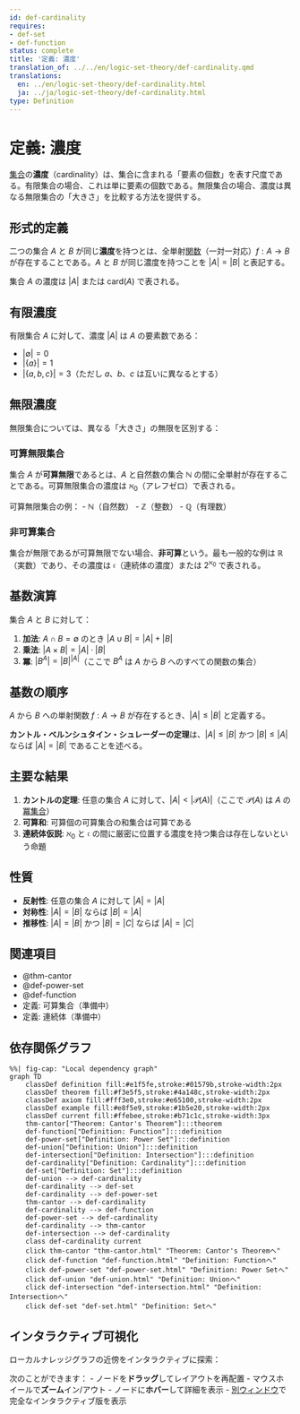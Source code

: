 ```yaml
---
id: def-cardinality
requires:
- def-set
- def-function
status: complete
title: '定義: 濃度'
translation_of: ../../en/logic-set-theory/def-cardinality.qmd
translations:
  en: ../en/logic-set-theory/def-cardinality.html
  ja: ../ja/logic-set-theory/def-cardinality.html
type: Definition
---
```


# 定義: 濃度 {#def-cardinality}

[集合](def-set.qmd)の**濃度**（cardinality）は、集合に含まれる「要素の個数」を表す尺度である。有限集合の場合、これは単に要素の個数である。無限集合の場合、濃度は異なる無限集合の「大きさ」を比較する方法を提供する。

## 形式的定義

二つの集合 $A$ と $B$ が同じ**濃度**を持つとは、全単射[関数](def-function.qmd)（一対一対応）$f: A \to B$ が存在することである。$A$ と $B$ が同じ濃度を持つことを $|A| = |B|$ と表記する。

集合 $A$ の濃度は $|A|$ または $\text{card}(A)$ で表される。

## 有限濃度

有限集合 $A$ に対して、濃度 $|A|$ は $A$ の要素数である：

- $|\emptyset| = 0$
- $|\{a\}| = 1$
- $|\{a, b, c\}| = 3$（ただし $a$、$b$、$c$ は互いに異なるとする）

## 無限濃度

無限集合については、異なる「大きさ」の無限を区別する：

### 可算無限集合

集合 $A$ が**可算無限**であるとは、$A$ と自然数の集合 $\mathbb{N}$ の間に全単射が存在することである。可算無限集合の濃度は $\aleph_0$（アレフゼロ）で表される。

可算無限集合の例：
- $\mathbb{N}$（自然数）
- $\mathbb{Z}$（整数）
- $\mathbb{Q}$（有理数）

### 非可算集合

集合が無限であるが可算無限でない場合、**非可算**という。最も一般的な例は $\mathbb{R}$（実数）であり、その濃度は $\mathfrak{c}$（連続体の濃度）または $2^{\aleph_0}$ で表される。

## 基数演算

集合 $A$ と $B$ に対して：

1. **加法**: $A \cap B = \emptyset$ のとき $|A \cup B| = |A| + |B|$
2. **乗法**: $|A \times B| = |A| \cdot |B|$
3. **冪**: $|B^A| = |B|^{|A|}$（ここで $B^A$ は $A$ から $B$ へのすべての関数の集合）

## 基数の順序

$A$ から $B$ への単射関数 $f: A \to B$ が存在するとき、$|A| \leq |B|$ と定義する。

**カントル・ベルンシュタイン・シュレーダーの定理**は、$|A| \leq |B|$ かつ $|B| \leq |A|$ ならば $|A| = |B|$ であることを述べる。

## 主要な結果

1. **カントルの定理**: 任意の集合 $A$ に対して、$|A| < |\mathcal{P}(A)|$（ここで $\mathcal{P}(A)$ は $A$ の[冪集合](def-power-set.qmd)）
2. **可算和**: 可算個の可算集合の和集合は可算である
3. **連続体仮説**: $\aleph_0$ と $\mathfrak{c}$ の間に厳密に位置する濃度を持つ集合は存在しないという命題

## 性質

- **反射性**: 任意の集合 $A$ に対して $|A| = |A|$
- **対称性**: $|A| = |B|$ ならば $|B| = |A|$
- **推移性**: $|A| = |B|$ かつ $|B| = |C|$ ならば $|A| = |C|$

## 関連項目

- @thm-cantor
- @def-power-set
- @def-function
- 定義: 可算集合（準備中）
- 定義: 連続体（準備中）

## 依存関係グラフ

```mermaid
%%| fig-cap: "Local dependency graph"
graph TD
    classDef definition fill:#e1f5fe,stroke:#01579b,stroke-width:2px
    classDef theorem fill:#f3e5f5,stroke:#4a148c,stroke-width:2px
    classDef axiom fill:#fff3e0,stroke:#e65100,stroke-width:2px
    classDef example fill:#e8f5e9,stroke:#1b5e20,stroke-width:2px
    classDef current fill:#ffebee,stroke:#b71c1c,stroke-width:3px
    thm-cantor["Theorem: Cantor's Theorem"]:::theorem
    def-function["Definition: Function"]:::definition
    def-power-set["Definition: Power Set"]:::definition
    def-union["Definition: Union"]:::definition
    def-intersection["Definition: Intersection"]:::definition
    def-cardinality["Definition: Cardinality"]:::definition
    def-set["Definition: Set"]:::definition
    def-union --> def-cardinality
    def-cardinality --> def-set
    def-cardinality --> def-power-set
    thm-cantor --> def-cardinality
    def-cardinality --> def-function
    def-power-set --> def-cardinality
    def-cardinality --> thm-cantor
    def-intersection --> def-cardinality
    class def-cardinality current
    click thm-cantor "thm-cantor.html" "Theorem: Cantor's Theoremへ"
    click def-function "def-function.html" "Definition: Functionへ"
    click def-power-set "def-power-set.html" "Definition: Power Setへ"
    click def-union "def-union.html" "Definition: Unionへ"
    click def-intersection "def-intersection.html" "Definition: Intersectionへ"
    click def-set "def-set.html" "Definition: Setへ"
```

## インタラクティブ可視化

ローカルナレッジグラフの近傍をインタラクティブに探索：

::: {.graph-viz data-id="def-cardinality" data-width="700" data-height="500"}
:::

次のことができます：
- ノードを**ドラッグ**してレイアウトを再配置
- マウスホイールで**ズーム**イン/アウト
- ノードに**ホバー**して詳細を表示
- [別ウィンドウ](../../output/interactive/def-cardinality.html){target="_blank"}で完全なインタラクティブ版を表示
